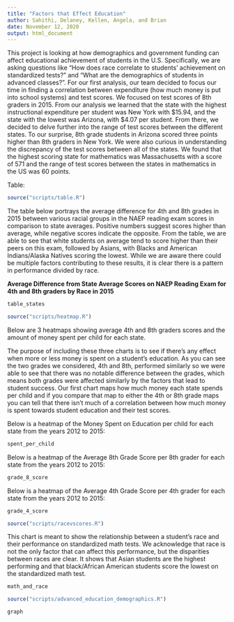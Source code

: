 ```yaml
---
title: "Factors that Effect Education"
author: Sahithi, Delaney, Kellen, Angela, and Brian
date: November 12, 2020
output: html_document
---
```

This project is looking at how demographics and government funding can affect educational achievement of students in the U.S. Specifically, we are asking questions like “How does race correlate to students’ achievement on standardized tests?” and “What are the demographics of students in advanced classes?”.
For our first analysis, our team decided to focus our time in finding a correlation between expenditure (how much money is put into school systems) and test scores. We focused on test scores of 8th graders in 2015. From our analysis we learned that the state with the highest instructional expenditure per student was New York with $15.94, and the state with the lowest was Arizona, with $4.07 per student. From there, we decided to delve further into the range of test scores between the different states. To our surprise, 8th grade students in Arizona scored three points higher than 8th graders in New York. We were also curious in understanding the discrepancy of the test scores between all of the states. We found that the highest scoring state for mathematics was Massachusetts with a score of 571 and the range of test scores between the states in mathematics in the US was 60 points.

Table:
```r
source("scripts/table.R")
```

The table below portrays the average difference for 4th and 8th grades in 2015 between various racial groups in the NAEP reading exam scores in comparison to state averages. Positive numbers suggest scores higher than average, while negative scores indicate the opposite. From the table, we are able to see that white students on average tend to score higher than their peers on this exam, followed by Asians, with Blacks and American Indians/Alaska Natives scoring the lowest. While we are aware there could be multiple factors contributing to these results, it is clear there is a pattern in performance divided by race. 

**Average Difference from State Average Scores on NAEP Reading Exam for 4th and 
8th graders by Race in 2015**

```r
table_states
```

```r
source("scripts/heatmap.R")
```

Below are 3 heatmaps showing average 4th and 8th graders scores and the amount of money spent per child for each state. 

The purpose of including these three charts is to see if there's any effect when more or less money is spent on a student's education. As you can see the two grades we considered, 4th and 8th, performed similarly so we were able to see that there was no notable difference between the grades, which means both grades were affected similarly by the factors that lead to student success. Our first chart maps how much money each state spends per child and if you compare that map to either the 4th or 8th grade maps you can tell that there isn't much of a correlation between how much money is spent towards student education and their test scores.

Below is a heatmap of the Money Spent on Education per child for each state from the years 2012 to 2015:

```r
spent_per_child
```

Below is a heatmap of the Average 8th Grade Score per 8th grader for each state from the years 2012 to 2015:

```r
grade_8_score
```

Below is a heatmap of the Average 4th Grade Score per 4th grader for each state from the years 2012 to 2015:


```r
grade_4_score
```

```r
source("scripts/racevscores.R")
```

This chart is meant to show the relationship between a student's race and their performance on standardized math tests. We acknowledge that race is not the only factor that can affect this performance, but the disparities between races are clear. It shows that Asian students are the highest performing and that black/African American students score the lowest on the standardized math test. 
```r
math_and_race
```

```r
source("scripts/advanced_education_demographics.R")
```
```r
graph
```